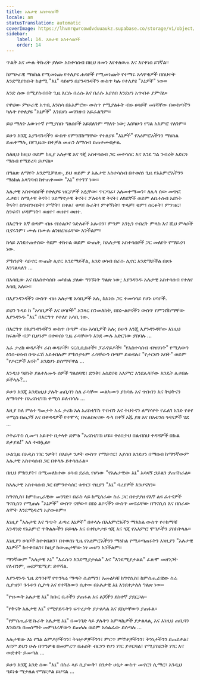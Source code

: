 ```yaml
---
title: አሉታዊ አስተሳሰቦች
locale: am
statusTranslation: automatic
coverImage: https://lhvmrqwrcowdvduuaukz.supabase.co/storage/v1/object/public/strapi-uploads/small_cover-tratado-de-psicologia-revolucionaria.webp-5e15e1cec4e0ebebcde5d7fc7565d8fd.webp
sidebar:
    label: 14. አሉታዊ አስተሳሰቦች
    order: 14
---
```

ጥልቅ እና ሙሉ ትኩረት ያለው አስተሳሰብ በዚህ ዘመን እየተለወጠ እና እየቀነሰ ይገኛል።

ከምሁራዊ ማዕከል የሚመነጩ የተለያዩ ሐሳቦች የሚመነጩት የተማሩ አላዋቂዎች በስህተት እንደሚያስቡት ከቋሚ "እኔ" ሳይሆን በያንዳንዳችን ውስጥ ካሉ የተለያዩ "እኔዎች" ነው።

አንድ ሰው በሚያስብበት ጊዜ እርሱ በራሱ እና በራሱ እያሰበ እንደሆነ አጥብቆ ያምናል።

የዋህው ምሁራዊ አጥቢ እንስሳ በአእምሮው ውስጥ የሚያልፉት ብዙ ሀሳቦች መነሻቸው በውስጣችን ካሉት የተለያዩ "እኔዎች" እንደሆነ መገንዘብ አይፈልግም።

ይህ ማለት እውነተኛ የሚያስቡ ግለሰቦች አይደለንም ማለት ነው; እስካሁን የግል አእምሮ የለንም።

ይሁን እንጂ እያንዳንዳችን ውስጥ የምንሸከማቸው የተለያዩ "እኔዎች" የአዕምሮአችንን ማዕከል ይጠቀማሉ, በየጊዜው በተቻለ መጠን ለማሰብ ይጠቀሙበታል.

ስለዚህ ከዚህ ወይም ከዚያ አሉታዊ እና ጎጂ አስተሳሰብ ጋር መተሳሰር እና እንደ ግል ንብረት አድርጎ ማሰብ የማይረባ ይሆናል።

በግልጽ ለማየት እንደሚቻለው, ይህ ወይም ያ አሉታዊ አስተሳሰብ በተወሰነ ጊዜ የአእምሮአችንን ማዕከል አላግባብ ከተጠቀመው "እኔ" የተገኘ ነው።

አሉታዊ አስተሳሰቦች የተለያዩ ዝርያዎች አሏቸው፡ ጥርጣሬ፣ አለመተማመን፣ ለሌላ ሰው መጥፎ ፈቃድ፣ ስሜታዊ ቅናት፣ ሃይማኖታዊ ቅናት፣ ፖለቲካዊ ቅናት፣ ለጓደኞች ወይም ለቤተሰብ አይነት ቅናት፣ ስግብግብነት፣ ምኞት፣ በቀል፣ ቁጣ፣ ኩራት፣ ምቀኝነት፣ ጥላቻ፣ ቂም፣ ስርቆት፣ ምንዝር፣ ስንፍና፣ ሆዳምነት፣ ወዘተ፣ ወዘተ፣ ወዘተ.

በእርግጥ እኛ በጣም ብዙ የስነልቦና ጉድለቶች አሉብን፣ ምንም እንኳን የብረት ምላስ እና ሺህ ምላሶች ቢኖሩንም፣ ሙሉ በሙሉ ልንዘረዝራቸው አንችልም።

ከላይ እንደተጠቀሰው ቅደም ተከተል ወይም ውጤት, ከአሉታዊ አስተሳሰቦች ጋር መለየት የማይረባ ነው.

ምክንያት ሳይኖር ውጤት ሊኖር እንደማይችል, አንድ ሀሳብ በራሱ ሊኖር እንደማይችል በጽኑ እንገልጻለን ...

በአሳቢው እና በአስተሳሰቡ መካከል ያለው ግንኙነት ግልጽ ነው; እያንዳንዱ አሉታዊ አስተሳሰብ የተለየ አሳቢ አለው።

በእያንዳንዳችን ውስጥ ብዙ አሉታዊ አሳቢዎች አሉ, ከእነሱ ጋር ተመሳሳይ የሆኑ ሀሳቦች.

ይህን ጉዳይ ከ "አሳቢዎች እና ሀሳቦች" አንጻር ስንመለከት, በስነ-ልቦናችን ውስጥ የምንሸከማቸው እያንዳንዱ "እኔ" በእርግጥ የተለየ አሳቢ ነው.

በእርግጥ በእያንዳንዳችን ውስጥ በጣም ብዙ አሳቢዎች አሉ; ይሁን እንጂ እያንዳንዳቸው እነዚህ ክፍሎች ብቻ ቢሆኑም በተወሰነ ጊዜ ራሳቸውን እንደ ሙሉ አድርገው ያስባሉ ...

አፈ ታሪክ ወዳዶች፣ ራስ ወዳዶች፣ ናርሲሲስቶች፣ ፓራኖይዶች፣ "የአስተሳሰብ ብዝሃነት" የሚለውን ፅንሰ-ሀሳብ በጭራሽ አይቀበሉም ምክንያቱም ራሳቸውን በጣም ይወዳሉ፣ "የታርዛን አባት" ወይም "የዶሮዎች እናት" እንደሆኑ ይሰማቸዋል ...

እንዲህ ዓይነት ያልተለመዱ ሰዎች ግለሰባዊ፣ ድንቅ፣ አስደናቂ አእምሮ እንደሌላቸው እንዴት ሊቀበሉ ይችላሉ?...

ይሁን እንጂ እንደነዚህ ያሉት ጠቢባን ስለ ራሳቸው መልካሙን ያስባሉ እና ጥበብን እና ትህትናን ለማሳየት በአሪስቲፐስ ቀሚስ ይለብሳሉ ...

እዚያ ስለ ምዕተ ዓመታት አፈ ታሪክ አለ አሪስቲፐስ ጥበብን እና ትህትናን ለማሳየት የፈለገ አንድ የቆየ ቀሚስ በጠጋኝ እና በቀዳዳዎች የተሞላ; በፍልስፍናው ዱላ በቀኝ እጁ ያዘ እና በአቴንስ ጎዳናዎች ሄደ ...

ሶቅራጥስ ሲመጣ አይቶት በታላቅ ድምፅ "አሪስቲፐስ ሆይ፣ ትዕቢትህ በልብስህ ቀዳዳዎች በኩል ይታያል!" አለ ተብሏል።

ሁልጊዜ በአዲስ ነገር ንቃት፣ በእይታ ንቃት ውስጥ የማይኖር፣ እያሰበ እንደሆነ በማሰብ ከማንኛውም አሉታዊ አስተሳሰብ ጋር በቀላሉ ይተሳሰራል።

በዚህ ምክንያት፣ በሚመለከተው ሀሳብ ደራሲ የሆነው "የአሉታዊው እኔ" አሳዛኝ ኃይልን ያጠናክራል።

ከአሉታዊ አስተሳሰብ ጋር በምንተሳሰር ቁጥር፣ የዚያን "እኔ" ባሪያዎች እንሆናለን።

ከግኖሲስ፣ ከምስጢራዊው መንገድ፣ በራስ ላይ ከሚሰራው ስራ ጋር በተያያዘ የእኛ ልዩ ፈተናዎች ግኖሲስን የሚጠሉ "እኔዎች" ውስጥ ናቸው። በስነ ልቦናችን ውስጥ መኖራቸው በግኖሲስ እና በስራው ለሞት እንደሚዳረግ አያውቁም።

እነዚያ "አሉታዊ እና ግጭት ፈጣሪ እኔዎች" በቀላሉ በአእምሮአችን ማእከል ውስጥ የተከማቹ አንዳንድ የአእምሮ ጥቅልሎችን ይይዛሉ እና በተከታታይ ጎጂ እና ጎጂ የአእምሮ ሞገዶችን ያስከትላሉ።

እነዚያን ሀሳቦች ከተቀበልን፣ በተወሰነ ጊዜ የአዕምሮአችንን ማዕከል የሚቆጣጠሩትን እነዚያን "አሉታዊ እኔዎች" ከተቀበልን፣ ከዚያ ከውጤታቸው ነፃ መሆን አንችልም።

ማንኛውም "አሉታዊ እኔ" "እራሱን እንደሚያታልል" እና "እንደሚያታልል" ፈጽሞ መዘንጋት የለብንም, መደምደሚያ: ይዋሻል.

እያንዳንዱ ጊዜ ድንገተኛ የጥንካሬ ማጣት ሲሰማን፣ አመልካቹ ከግኖሲስ፣ ከምስጢራዊው ስራ ሲያዝን፣ ጉጉቱን ሲያጣ እና የተሻለውን ሲተው በአሉታዊ እኔ እንደተታለለ ግልጽ ነው።

"የዝሙት አሉታዊ እኔ" ክቡር ቤቶችን ያጠፋል እና ልጆችን ደስተኛ ያደርጋል።

"የቅናት አሉታዊ እኔ" የሚዋደዱትን ፍጥረታት ያታልላል እና ደስታቸውን ያጠፋል።

"የምስጢራዊ ኩራት አሉታዊ እኔ" በመንገድ ላይ ያሉትን አምላኪዎች ያታልላል, እና እነዚህ ጠቢባን እንደሆኑ በመሰማት መምህራቸውን ይጠላሉ ወይም አሳልፈው ይሰጣሉ ...

አሉታዊው እኔ የግል ልምዶቻችንን፣ ትዝታዎቻችንን፣ ምርጥ ምኞቶቻችንን፣ ቅንነታችንን ይጠይቃል፣ እናም ይህን ሁሉ በጥንቃቄ በመምረጥ በሐሰት ብርሃን የሆነ ነገር ያቀርባል፣ የሚያስደንቅ ነገር እና ውድቀት ይመጣል ...

ይሁን እንጂ አንድ ሰው "እኔ" በስራ ላይ ሲያውቅ፣ በንቃት ሁኔታ ውስጥ መኖርን ሲማር፣ እንዲህ ዓይነቱ ማታለል የማይቻል ይሆናል ...

